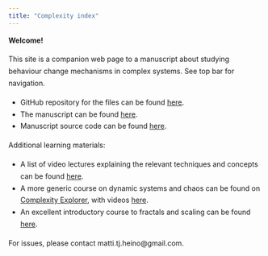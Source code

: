```yaml
---
title: "Complexity index"
---
```

<div style="line-height: 1.7em;">

**Welcome!**

This site is a companion web page to a manuscript about studying behaviour change mechanisms in complex systems. See top bar for navigation.

* GitHub repository for the files can be found [here](https://github.com/heinonmatti/complexity-behchange).  
* The manuscript can be found [here](https://psyarxiv.com/fxgw4).
* Manuscript source code can be found [here](https://raw.githubusercontent.com/heinonmatti/complexity-behchange/master/_complexity-manuscript.Rmd).

Additional learning materials:

* A list of video lectures explaining the relevant techniques and concepts can be found [here](https://mattiheino.com/complexity-channel).
* A more generic course on dynamic systems and chaos can be found on [Complexity Explorer](https://www.complexityexplorer.org/courses), with videos [here](https://www.youtube.com/playlist?list=PLF0b3ThojznQwpDEClMZmHssMsuPnQxZT).
* An excellent introductory course to fractals and scaling can be found [here](https://www.complexityexplorer.org/courses/102-fractals-and-scaling).

For issues, please contact matti.tj.heino@gmail.com. 

</div>